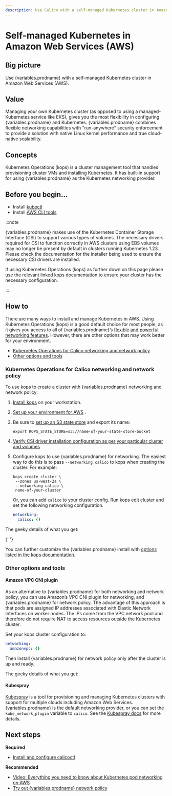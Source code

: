 ```yaml
---
description: Use Calico with a self-managed Kubernetes cluster in Amazon Web Services (AWS).
---
```



# Self-managed Kubernetes in Amazon Web Services (AWS)

## Big picture

Use {variables.prodname} with a self-managed Kubernetes cluster in Amazon Web Services (AWS).

## Value

Managing your own Kubernetes cluster (as opposed to using a managed-Kubernetes service like EKS), gives you the most flexibility in configuring {variables.prodname} and Kubernetes. {variables.prodname} combines flexible networking capabilities with "run-anywhere" security enforcement to provide a solution with native Linux kernel performance and true cloud-native scalability.

## Concepts

Kubernetes Operations (kops) is a cluster management tool that handles provisioning cluster VMs and installing Kubernetes. It has built-in support for using {variables.prodname} as the Kubernetes networking provider.

## Before you begin...

- Install [kubectl](https://kubernetes.io/docs/tasks/tools/install-kubectl/)
- Install [AWS CLI tools](https://docs.aws.amazon.com/cli/latest/userguide/cli-chap-install.html)

:::note

{variables.prodname} makes use of the Kubernetes Container Storage Interface (CSI) to support various types of volumes. The necessary drivers required for CSI
to function correctly in AWS clusters using EBS volumes may no longer be present by default in clusters running Kubernetes 1.23. Please check the documentation for the installer
being used to ensure the necessary CSI drivers are installed.

If using Kubernetes Operations (kops) as further down on this page please use the relevant linked kops documentation to ensure your cluster has the necessary configuration.

:::

## How to

There are many ways to install and manage Kubernetes in AWS. Using Kubernetes Operations (kops) is a good default choice for most people, as it gives you access to all of {variables.prodname}’s [flexible and powerful networking features](../../../networking/index.mdx). However, there are other options that may work better for your environment.

- [Kubernetes Operations for Calico networking and network policy](#kubernetes-operations-for-calico-networking-and-network-policy)
- [Other options and tools](#other-options-and-tools)

### Kubernetes Operations for Calico networking and network policy

To use kops to create a cluster with {variables.prodname} networking and network policy:

1. [Install kops](https://kops.sigs.k8s.io/install/) on your workstation.
1. [Set up your environment for AWS](https://kops.sigs.k8s.io/getting_started/aws/) .
1. Be sure to [set up an S3 state store](https://kops.sigs.k8s.io/getting_started/aws/#cluster-state-storage) and export its name:

   ```
   export KOPS_STATE_STORE=s3://name-of-your-state-store-bucket
   ```

1. [Verify CSI driver installation configuration as per your particular cluster and volumes](https://kops.sigs.k8s.io/addons/#self-managed-aws-ebs-csi-driver)
1. Configure kops to use {variables.prodname} for networking.
   The easiest way to do this is to pass `--networking calico` to kops when creating the cluster. For example:

   ```
   kops create cluster \
    --zones us-west-2a \
    --networking calico \
    name-of-your-cluster
   ```

   Or, you can add `calico` to your cluster config. Run kops edit cluster and set the following networking configuration.

   ```yaml
   networking:
     calico: {}
   ```

The geeky details of what you get:

<GeekDetails
  prodname='{variables.prodname}'
  details='Policy:Calico,IPAM:Calico,CNI:Calico,Overlay:IPIP,Routing:BGP,Datastore:etcd'
/>{' '}

You can further customize the {variables.prodname} install with [options listed in the kops documentation](https://kops.sigs.k8s.io/networking/#calico-example-for-cni-and-network-policy).

### Other options and tools

#### Amazon VPC CNI plugin

As an alternative to {variables.prodname} for both networking and network policy, you can use Amazon’s VPC CNI plugin for networking, and {variables.prodname} for network policy. The advantage of this approach is that pods are assigned IP addresses associated with Elastic Network Interfaces on worker nodes. The IPs come from the VPC network pool and therefore do not require NAT to access resources outside the Kubernetes cluster.

Set your kops cluster configuration to:

```yaml
networking:
  amazonvpc: {}
```

Then install {variables.prodname} for network policy only after the cluster is up and ready.

The geeky details of what you get:

<GeekDetails
  prodname='{variables.prodname}'
  details='Policy:Calico,IPAM:AWS,CNI:AWS,Overlay:No,Routing:VPC Native,Datastore:Kubernetes'
/>

#### Kubespray

[Kubespray](https://kubespray.io/) is a tool for provisioning and managing Kubernetes clusters with support for multiple clouds including Amazon Web Services. {variables.prodname} is the default networking provider, or you can set the `kube_network_plugin` variable to `calico`. See the [Kubespray docs](https://kubespray.io/#/?id=network-plugins) for more details.

## Next steps

**Required**

- [Install and configure calicoctl](../../../operations/calicoctl/install.mdx)

**Recommended**

- [Video: Everything you need to know about Kubernetes pod networking on AWS](https://www.projectcalico.org/everything-you-need-to-know-about-kubernetes-pod-networking-on-aws/)
- [Try out {variables.prodname} network policy](../../../network-policy/get-started/calico-policy/calico-network-policy.mdx)

